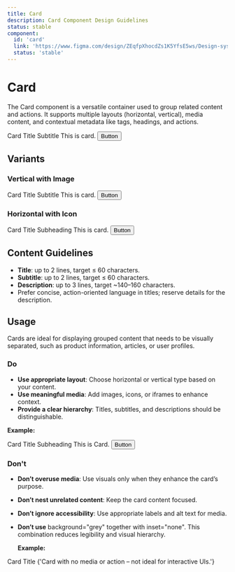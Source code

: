 ```yaml
---
title: Card
description: Card Component Design Guidelines
status: stable
component:
  id: 'card'
  link: 'https://www.figma.com/design/ZEqfpXhocdZs1K5YfsE5ws/Design-system?node-id=929-1576'
  status: 'stable'
---
```


# Card

The Card component is a versatile container used to group related content and actions. It supports multiple layouts (horizontal, vertical), media content, and contextual metadata like tags, headings, and actions.

<Section current="design">

<ComponentPreview>
  <Card type="vertical">
    <CardMedia
      media={{
        type: 'image',
        config: {
          src: 'https://placeholderjs.com/400x300',
        },
      }}
    />
    <CardContainer>
      <CardHeader>
        <CardTitle>
          <Link href="#">Card Title</Link>
        </CardTitle>
        <CardSubtitle>Subtitle</CardSubtitle>
        <CardTag text="New" type="info" />
      </CardHeader>
      <CardDescription>This is card.</CardDescription>
      <CardAction>
        <Button variant="secondary">Button</Button>
      </CardAction>
    </CardContainer>
  </Card>
</ComponentPreview>
<FigmaPreviewButton href="https://www.figma.com/design/ZEqfpXhocdZs1K5YfsE5ws/Design-system?node-id=929-1576" />

## Variants

### Vertical with Image

<ComponentContainer>
  <Card type="vertical">
    <CardMedia
      media={{
        type: 'image',
        config: {
          src: 'https://placeholderjs.com/400x300',
        },
      }}
    />
    <CardContainer>
      <CardHeader>
        <CardTitle>
          <Link href="#">Card Title</Link>
        </CardTitle>
        <CardSubtitle>Subtitle</CardSubtitle>
        <CardTag text="New" type="info" />
      </CardHeader>
      <CardDescription>This is card.</CardDescription>
      <CardAction>
        <Button variant="secondary">Button</Button>
      </CardAction>
    </CardContainer>
  </Card>
</ComponentContainer>

### Horizontal with Icon

<ComponentContainer>
  <Card type="horizontal">
    <CardMedia
      media={{
        type: 'image',
        config: {
          src: 'https://placeholderjs.com/400x300',
        },
      }}
    />
    <CardContainer inset="body">
      <CardHeader>
        <CardTitle>
          <Link href="#">Card Title</Link>
        </CardTitle>
        <CardSubtitle>Subheading</CardSubtitle>
        <CardTag text="New" type="info" />
      </CardHeader>
      <CardDescription>This is card.</CardDescription>
      <CardAction>
        <Button variant="secondary">Button</Button>
      </CardAction>
    </CardContainer>
  </Card>
</ComponentContainer>

## Content Guidelines

- **Title**: up to 2 lines, target ≤ 60 characters.
- **Subtitle**: up to 2 lines, target ≤ 60 characters.
- **Description**: up to 3 lines, target ~140–160 characters.
- Prefer concise, action-oriented language in titles; reserve details for the description.

## Usage

Cards are ideal for displaying grouped content that needs to be visually separated, such as product information, articles, or user profiles.

### Do

- **Use appropriate layout**: Choose horizontal or vertical type based on your content.
- **Use meaningful media**: Add images, icons, or iframes to enhance context.
- **Provide a clear hierarchy**: Titles, subtitles, and descriptions should be distinguishable.

**Example:**

<ComponentContainer>
  <Card type="vertical">
    <CardMedia
      media={{
        type: 'image',
        config: {
          src: 'https://placeholderjs.com/400x300',
        },
      }}
    />
    <CardContainer>
      <CardHeader>
        <CardTitle>Card Title</CardTitle>
        <CardSubtitle>Subheading</CardSubtitle>
      </CardHeader>
      <CardDescription>This is Card.</CardDescription>
      <CardAction>
        <Button variant="secondary">Button</Button>
      </CardAction>
    </CardContainer>
  </Card>
</ComponentContainer>

### Don't

- **Don’t overuse media**: Use visuals only when they enhance the card’s purpose.
- **Don’t nest unrelated content**: Keep the card content focused.
- **Don’t ignore accessibility**: Use appropriate labels and alt text for media.
- **Don’t use** background="grey" together with inset="none". This combination reduces legibility and visual hierarchy.

  **Example:**

<ComponentContainer>
  <Card background="grey">
    <CardContainer>
      <CardHeader>
        <CardTitle>Card Title</CardTitle>
      </CardHeader>
      <CardDescription>
        {'Card with no media or action – not ideal for interactive UIs.'}
      </CardDescription>
    </CardContainer>
  </Card>
</ComponentContainer>

</Section>
